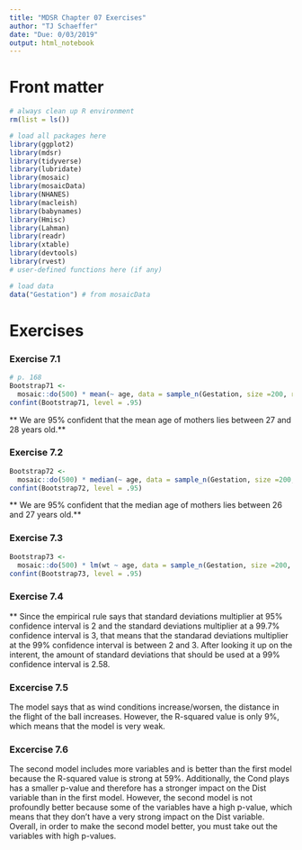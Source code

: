 ```yaml
---
title: "MDSR Chapter 07 Exercises"
author: "TJ Schaeffer"
date: "Due: 0/03/2019"
output: html_notebook
---
```


# Front matter

```r
# always clean up R environment
rm(list = ls())

# load all packages here
library(ggplot2)
library(mdsr)
library(tidyverse)
library(lubridate)
library(mosaic)
library(mosaicData)
library(NHANES)
library(macleish)
library(babynames)
library(Hmisc)
library(Lahman)
library(readr)
library(xtable)
library(devtools)
library(rvest)
# user-defined functions here (if any)

# load data
data("Gestation") # from mosaicData
```


# Exercises

### Exercise 7.1
```r
# p. 168
Bootstrap71 <- 
  mosaic::do(500) * mean(~ age, data = sample_n(Gestation, size =200, replace = TRUE), na.rm = TRUE)
confint(Bootstrap71, level = .95)
```

** We are 95% confident that the mean age of mothers lies between 27 and 28 years old.**

### Exercise 7.2
```r
Bootstrap72 <- 
  mosaic::do(500) * median(~ age, data = sample_n(Gestation, size =200, replace = TRUE), na.rm = TRUE)
confint(Bootstrap72, level = .95)
```

** We are 95% confident that the median age of mothers lies between 26 and 27 years old.**

### Exercise 7.3
```r
Bootstrap73 <- 
  mosaic::do(500) * lm(wt ~ age, data = sample_n(Gestation, size =200, replace = TRUE), na.rm = TRUE)
confint(Bootstrap73, level = .95)
```



### Exercise 7.4
** Since the empirical rule says that standard deviations multiplier at 95% confidence interval is 2 and the standard deviations multiplier at a 99.7% confidence interval is 3, that means that the standarad deviations multiplier at the 99% confidence interval is between 2 and 3. After looking it up on the interent, the amount of standard deviations that should be used at a 99% confidence interval is 2.58.



### Excercise 7.5
The model says that as wind conditions increase/worsen, the distance in the flight of the ball increases. However, the R-squared value is only 9%, which means that the model is very weak.


### Excercise 7.6
The second model includes more variables and is better than the first model because the R-squared value is strong at 59%. Additionally, the Cond plays has a smaller p-value and therefore has a stronger impact on the Dist variable than in the first model. However, the second model is not profoundly better because some of the variables have a high p-value, which means that they don't have a very strong impact on the Dist variable. Overall, in order to make the second model better, you must take out the variables with high p-values. 
